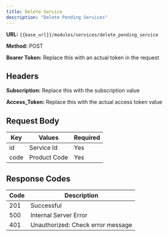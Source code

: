 ```yaml
---
title: Delete Service
description: "Delete Pending Services"
---
```


**URL:** `{{base_url}}/modules/services/delete_pending_service` <br />

**Method:** POST <br />

**Bearer Token:** Replace this with an actual token in the request

## Headers
**Subscription:** Replace this with the subscription value <br />

**Access_Token:** Replace this with the actual access token value

## Request Body

| Key   | Values        | Required |
| ----- | ------------- | -------- |
| id    | Service Id    | Yes      |
| code  | Product Code  | Yes      |

## Response Codes

| Code | Description                        |
| ---- | ---------------------------------- |
| 201  | Successful                         |
| 500  | Internal Server Error              |
| 401  | Unauthorized: Check error message  |
